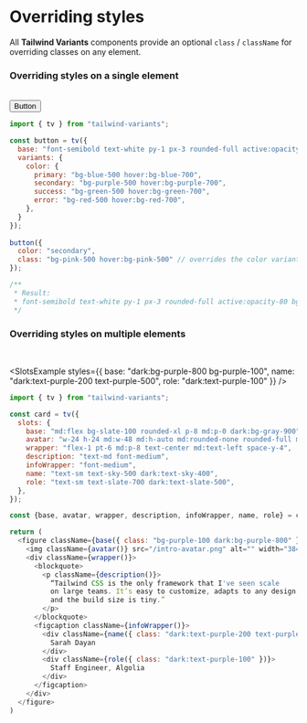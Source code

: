 

# Overriding styles

All **Tailwind Variants** components provide an optional `class` / `className` for overriding classes on any element.


### Overriding styles on a single element

<br/>

<button className="font-semibold text-white py-1 px-3 rounded-full active:opacity-80 bg-pink-500 hover:bg-pink-500">
  Button
</button>

```js {16-17}
import { tv } from "tailwind-variants";

const button = tv({
  base: "font-semibold text-white py-1 px-3 rounded-full active:opacity-80",
  variants: {
    color: {
      primary: "bg-blue-500 hover:bg-blue-700",
      secondary: "bg-purple-500 hover:bg-purple-700",
      success: "bg-green-500 hover:bg-green-700",
      error: "bg-red-500 hover:bg-red-700",
    },
  }
});
 
button({
  color: "secondary",
  class: "bg-pink-500 hover:bg-pink-500" // overrides the color variant
});

/**
 * Result: 
 * font-semibold text-white py-1 px-3 rounded-full active:opacity-80 bg-pink-500 hover:bg-pink-500
 */
```

### Overriding styles on multiple elements


<br/>

<SlotsExample styles={{
  base: "dark:bg-purple-800 bg-purple-100",
  name: "dark:text-purple-200 text-purple-500",
  role: "dark:text-purple-100"
}} />

```js /class: "bg-purple-100 dark:bg-purple-800"/ /class: "dark:text-purple-200 text-purple-500"/ /class: "dark:text-purple-100"/
import { tv } from "tailwind-variants";

const card = tv({
  slots: {
    base: "md:flex bg-slate-100 rounded-xl p-8 md:p-0 dark:bg-gray-900",
    avatar: "w-24 h-24 md:w-48 md:h-auto md:rounded-none rounded-full mx-auto drop-shadow-lg",
    wrapper: "flex-1 pt-6 md:p-8 text-center md:text-left space-y-4",
    description: "text-md font-medium",
    infoWrapper: "font-medium",
    name: "text-sm text-sky-500 dark:text-sky-400",
    role: "text-sm text-slate-700 dark:text-slate-500",
  },
});

const {base, avatar, wrapper, description, infoWrapper, name, role} = card();

return (
  <figure className={base({ class: "bg-purple-100 dark:bg-purple-800" })}>
    <img className={avatar()} src="/intro-avatar.png" alt="" width="384" height="512"/>
    <div className={wrapper()}>
      <blockquote>
        <p className={description()}>
          “Tailwind CSS is the only framework that I've seen scale
          on large teams. It’s easy to customize, adapts to any design,
          and the build size is tiny.”
        </p>
      </blockquote>
      <figcaption className={infoWrapper()}>
        <div className={name({ class: "dark:text-purple-200 text-purple-500" })}>
          Sarah Dayan
        </div>
        <div className={role({ class: "dark:text-purple-100" })}>
          Staff Engineer, Algolia
        </div>
      </figcaption>
    </div>
  </figure>
)

```